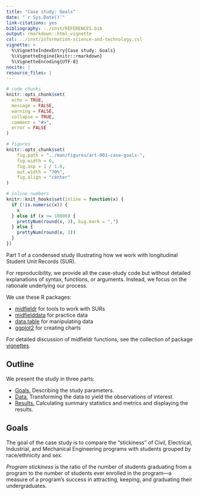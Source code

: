 ```yaml
---
title: "Case study: Goals"
date: "`r Sys.Date()`"
link-citations: yes
bibliography: ../inst/REFERENCES.bib
output: rmarkdown::html_vignette
csl: ../inst/information-science-and-technology.csl
vignette: >
  %\VignetteIndexEntry{Case study: Goals}
  %\VignetteEngine{knitr::rmarkdown}
  %\VignetteEncoding{UTF-8}
nocite: | 
resource_files: |
---
```


```r
# code chunks
knitr::opts_chunk$set(
  echo = TRUE,
  message = FALSE,
  warning = FALSE,
  collapse = TRUE,
  comment = "#>",
  error = FALSE
)

# figures
knitr::opts_chunk$set(
    fig.path = "../man/figures/art-001-case-goals-", 
    fig.width = 6,
    fig.asp = 1 / 1.6,
    out.width = "70%",
    fig.align = "center"
)

# inline numbers
knitr::knit_hooks$set(inline = function(x) {
  if (!is.numeric(x)) {
    x
  } else if (x >= 10000) {
    prettyNum(round(x, 2), big.mark = ",")
  } else {
    prettyNum(round(x, 2))
  }
})
```

Part 1 of a condensed study illustrating how we work with longitudinal Student Unit Records (SUR). 

For reproducibility, we provide all the case-study code but without detailed explanations of syntax, functions, or arguments. Instead, we focus on the rationale underlying our process.  

We use these R packages:

- [midfieldr](https://midfieldr.github.io/midfieldr/) for tools to work with SURs
- [midfielddata](https://midfieldr.github.io/midfielddata/) for practice data
- [data.table](https://rdatatable.gitlab.io/data.table/) for manipulating data 
- [ggplot2](https://ggplot2.tidyverse.org/) for creating charts

For detailed discussion of midfieldr functions, see the collection of package [vignettes](https://midfieldr.github.io/midfieldr/articles/). 

## Outline

We present the study in three parts:

- [Goals.](art-001-case-goals.html) Describing the study parameters.  
- [Data.](art-002-case-data.html) Transforming the data to yield the observations of interest.
- [Results.](art-003-case-results.html) Calculating summary statistics and metrics and displaying the results. 

## Goals

The goal of the case study is to compare the "stickiness" of Civil, Electrical, Industrial, and Mechanical Engineering programs with students grouped by race/ethnicity and sex. 

*Program stickiness* is the ratio of the number of students graduating from a program to the number of students ever enrolled in the program---a measure of a program's success in attracting, keeping, and graduating their undergraduates. 


